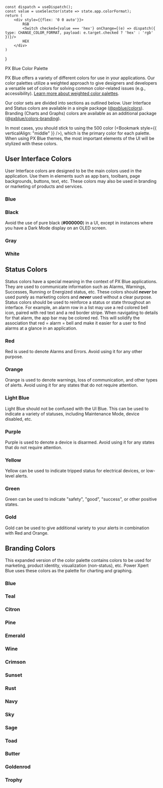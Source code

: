 
    const dispatch = useDispatch();
    const value = useSelector(state => state.app.colorFormat);
    return (
        <div style={{flex: '0 0 auto'}}>
            RGB
            <Switch checked={value === 'hex'} onChange={(e) => dispatch({ type: CHANGE_COLOR_FORMAT, payload: e.target.checked ? 'hex' : 'rgb' })}/>
            HEX
        </div>
    )
}

<div style={{display: 'flex', alignItems: 'center', flexWrap: 'wrap', marginBottom: 16}}>
    <Typography variant={'h4'} color={'primary'} style={{flex: '1 1 auto'}}>PX Blue Color Palette</Typography>
    <Picker />
</div>

PX Blue offers a variety of different colors for use in your applications. Our color palettes utilize a weighted approach to give designers and developers a versatile set of colors for solving common color-related issues (e.g., accessibility). [Learn more about weighted color palettes](https://material.io/design/color/).

Our color sets are divided into sections as outlined below. User Interface and Status colors are available in a single package ([@pxblue/colors](https://www.npmjs.com/package/@pxblue/colors)). Branding (Charts and Graphs) colors are available as an additional package ([@pxblue/colors-branding](https://www.npmjs.com/package/@pxblue/colors-branding)).

In most cases, you should stick to using the 500 color (<Bookmark style={{ verticalAlign: "middle" }} />), which is the primary color for each palette. When using PX Blue themes, the most important elements of the UI will be stylized with these colors.

## User Interface Colors
User Interface colors are designed to be the main colors used in the application. Use them in elements such as app bars, toolbars, page backgrounds, buttons, text, etc. These colors may also be used in branding or marketing of products and services.

### Blue
<ColorPalette palette={Colors.blue}/>

### Black
Avoid the use of pure black (**#000000**) in a UI, except in instances where you have a Dark Mode display on an OLED screen.
<ColorPalette palette={Colors.black}/>

### Gray
<ColorPalette palette={Colors.gray}/>

### White
<ColorPalette palette={Colors.white}/>

## Status Colors
Status colors have a special meaning in the context of PX Blue applications. They are used to communicate information such as Alarms, Warnings, Successes, Running or Energized status, etc. These colors should **_never_** be used purely as marketing colors and **_never_** used without a clear purpose. Status colors should be used to reinforce a status or state throughout an interface. For example, an alarm row in a list may use a red colored bell icon, paired with red text and a red border stripe. When navigating to details for that alarm, the app bar may be colored red. This will solidify the association that red = alarm = bell and make it easier for a user to find alarms at a glance in an application.

### Red
Red is used to denote Alarms and Errors. Avoid using it for any other purpose.
<ColorPalette palette={Colors.red}/>

### Orange
Orange is used to denote warnings, loss of communication, and other types of alerts. Avoid using it for any states that do not require attention.
<ColorPalette palette={Colors.orange}/>

### Light Blue
Light Blue should not be confused with the UI Blue. This can be used to indicate a variety of statuses, including Maintenance Mode, device disabled, etc.
<ColorPalette palette={Colors.lightBlue}/>

### Purple
Purple is used to denote a device is disarmed. Avoid using it for any states that do not require attention.
<ColorPalette palette={Colors.purple}/>

### Yellow
Yellow can be used to indicate tripped status for electrical devices, or low-level alerts.
<ColorPalette palette={Colors.yellow}/>

### Green
Green can be used to indicate "safety", "good", "success", or other positive states.
<ColorPalette palette={Colors.green}/>

### Gold
Gold can be used to give additional variety to your alerts in combination with Red and Orange.
<ColorPalette palette={Colors.gold}/>

## Branding Colors
This expanded version of the color palette contains colors to be used for marketing, product identity, visualization (non-status), etc. Power Xpert Blue uses these colors as the palette for charting and graphing.

### Blue
<ColorPalette palette={BrandingColors.blue}/>

### Teal
<ColorPalette palette={BrandingColors.teal}/>

### Citron
<ColorPalette palette={BrandingColors.citron}/>

### Pine
<ColorPalette palette={BrandingColors.pine}/>

### Emerald
<ColorPalette palette={BrandingColors.emerald}/>

### Wine
<ColorPalette palette={BrandingColors.wine}/>

### Crimson
<ColorPalette palette={BrandingColors.crimson}/>

### Sunset
<ColorPalette palette={BrandingColors.sunset}/>

### Rust
<ColorPalette palette={BrandingColors.rust}/>

### Navy
<ColorPalette palette={BrandingColors.navy}/>

### Sky
<ColorPalette palette={BrandingColors.sky}/>

### Sage
<ColorPalette palette={BrandingColors.sage}/>

### Toad
<ColorPalette palette={BrandingColors.toad}/>

### Butter
<ColorPalette palette={BrandingColors.butter}/>

### Goldenrod
<ColorPalette palette={BrandingColors.goldenrod}/>

### Trophy
<ColorPalette palette={BrandingColors.trophy}/>
